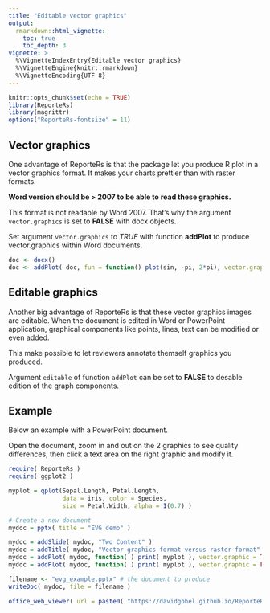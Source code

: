 ```yaml
---
title: "Editable vector graphics"
output: 
  rmarkdown::html_vignette:
    toc: true 
    toc_depth: 3
vignette: >
  %\VignetteIndexEntry{Editable vector graphics}
  %\VignetteEngine{knitr::rmarkdown}
  %\VignetteEncoding{UTF-8}
---
```


```r
knitr::opts_chunk$set(echo = TRUE)
library(ReporteRs)
library(magrittr)
options("ReporteRs-fontsize" = 11)
```

## Vector graphics

One advantage of ReporteRs is that the package let you produce R plot in 
a vector graphics format. It makes your charts prettier than with raster formats.

**Word version should be > 2007 to be able to read these graphics.**

This format is not readable by Word 2007. That's why the argument `vector.graphics` 
is set to **FALSE** with docx objects. 

Set argument `vector.graphics` to *TRUE* with function **addPlot** to produce vector.graphics within Word documents.

```r
doc <- docx()
doc <- addPlot( doc, fun = function() plot(sin, -pi, 2*pi), vector.graphic = TRUE )
```

## Editable graphics

Another big advantage of ReporteRs is that these vector graphics images 
are editable. When the document is edited in Word or PowerPoint application, 
graphical components like points, lines, text can be modified or even added.

This make possible to let reviewers annotate themself graphics you produced.

Argument `editable` of function `addPlot` can be set to **FALSE** to desable 
edition of the graph components.

## Example

Below an example with a PowerPoint document. 

Open the document, zoom in and out on the 2 graphics to see quality differences, 
then click a text area on the right graphic and modify it.

```r
require( ReporteRs )
require( ggplot2 )

myplot = qplot(Sepal.Length, Petal.Length, 
               data = iris, color = Species, 
               size = Petal.Width, alpha = I(0.7) )

# Create a new document
mydoc = pptx( title = "EVG demo" )

mydoc = addSlide( mydoc, "Two Content" )
mydoc = addTitle( mydoc, "Vector graphics format versus raster format" )
mydoc = addPlot( mydoc, function( ) print( myplot ), vector.graphic = TRUE )
mydoc = addPlot( mydoc, function( ) print( myplot ), vector.graphic = FALSE )

filename <- "evg_example.pptx" # the document to produce
writeDoc( mydoc, file = filename )
```

```r
office_web_viewer( url = paste0( "https://davidgohel.github.io/ReporteRs/articles/", basename(filename) ) )
```
